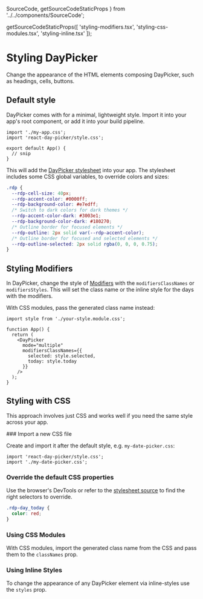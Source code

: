 
  SourceCode,
  getSourceCodeStaticProps
} from '../../components/SourceCode';

  getSourceCodeStaticProps([
    'styling-modifiers.tsx',
    'styling-css-modules.tsx',
    'styling-inline.tsx'
  ]);

# Styling DayPicker

Change the appearance of the HTML elements composing DayPicker, such as headings, cells, buttons.

## Default style

DayPicker comes with for a minimal, lightweight style. Import it into your app's root component, or add it into your build pipeline.

```tsx filename="App.tsx" {2}
import './my-app.css';
import 'react-day-picker/style.css';

export default App() {
  // snip
}
```

This will add the [DayPicker stylesheet](https://github.com/gpbl/react-day-picker/blob/main/style.css) into your app. The stylesheet includes some CSS global variables, to override colors and sizes:

```css
.rdp {
  --rdp-cell-size: 40px;
  --rdp-accent-color: #0000ff;
  --rdp-background-color: #e7edff;
  /* Switch to dark colors for dark themes */
  --rdp-accent-color-dark: #3003e1;
  --rdp-background-color-dark: #180270;
  /* Outline border for focused elements */
  --rdp-outline: 2px solid var(--rdp-accent-color);
  /* Outline border for focused and selected elements */
  --rdp-outline-selected: 2px solid rgba(0, 0, 0, 0.75);
}
```

## Styling Modifiers

In DayPicker, change the style of [Modifiers](/basics/modifiers) with the `modifiersClassNames` or `modifiersStyles`. This will set the class name or the inline style for the days with the modifiers.

<SourceCode fileName="styling-modifiers.tsx" />


<RenderingBox>
  <StylingModifiers />
</RenderingBox>

With CSS modules, pass the generated class name instead:

```tsx {7-10,1}
import style from './your-style.module.css';

function App() {
  return (
    <DayPicker
      mode="multiple"
      modifiersClassNames={{
        selected: style.selected,
        today: style.today
      }}
    />
  );
}
```

## Styling with CSS

This approach involves just CSS and works well if you need the same style across your app.

<Steps>
### Import a new CSS file

Create and import it after the default style, e.g. `my-date-picker.css`:

```tsx
import 'react-day-picker/style.css';
import './my-date-picker.css';
```

### Override the default CSS properties

Use the browser's DevTools or refer to the [stylesheet source](https://github.com/gpbl/react-day-picker/blob/main/style.css) to find the right selectors to override.

```css title="my-date-picker.css"
.rdp-day_today {
  color: red;
}
```

</Steps>

### Using CSS Modules

With CSS modules, import the generated class name from the CSS and pass them to the `classNames` prop.

<SourceCode fileName="styling-css-modules.tsx" />


<RenderingBox>
  <CSSModules />
</RenderingBox>

### Using Inline Styles

To change the appearance of any DayPicker element via inline-styles use the `styles` prop.

<SourceCode fileName="styling-inline.tsx" />


<RenderingBox>
  <InlineStyling />
</RenderingBox>
